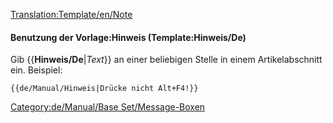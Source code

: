 <noinclude>[[Translation:Template/en/Note]]</noinclude>{{en/Ambox| type  = notice
| text  = <strong>Hinweis</strong>
<div style="font-size: 90%">
{{{1|Dieser Hinweis enthält keine spezifische Nachricht, sollte also entfernt oder aktualisiert werden.}}}</div>
}}<noinclude>


==== Benutzung der Vorlage:Hinweis (Template:Hinweis/De) ====
Gib <nowiki>{{</nowiki>'''Hinweis/De'''|''Text''<nowiki>}}</nowiki> an einer beliebigen Stelle in einem Artikelabschnitt ein. Beispiel:
<pre>{{de/Manual/Hinweis|Drücke nicht Alt+F4!}}</pre>


[[Category:de/Manual/Base Set/Message-Boxen]]</noinclude>